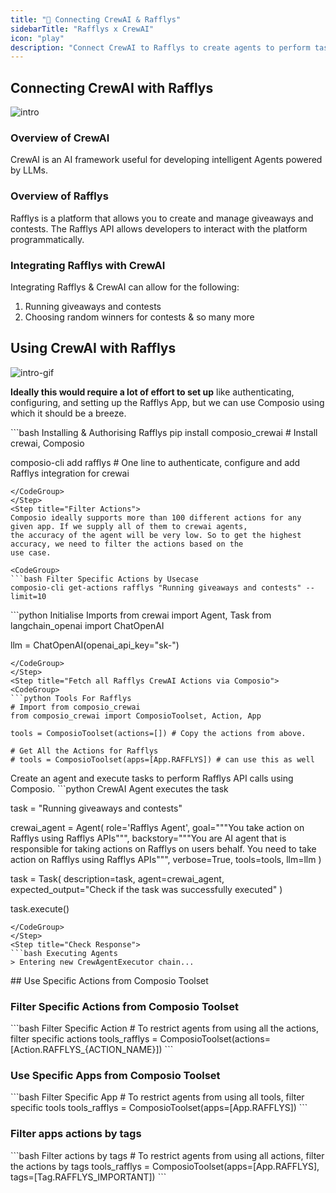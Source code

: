 ```yaml
---
title: "🚀 Connecting CrewAI & Rafflys"
sidebarTitle: "Rafflys x CrewAI"
icon: "play"
description: "Connect CrewAI to Rafflys to create agents to perform tasks using natural language"
---
```


## Connecting CrewAI with Rafflys
![intro](/media/intro.jpg)

### Overview of CrewAI

CrewAI is an AI framework useful for developing intelligent Agents powered by LLMs.

### Overview of Rafflys

Rafflys is a platform that allows you to create and manage giveaways and contests. The Rafflys API allows developers to interact with the platform programmatically.

### Integrating Rafflys with CrewAI

Integrating Rafflys & CrewAI can allow for the following:

1. Running giveaways and contests
2. Choosing random winners for contests
& so many more

## Using CrewAI with Rafflys
![intro-gif](/media/intro.gif)
<Steps>
<Step title="Setting Up the Environment">

**Ideally this would require a lot of effort to set up** like authenticating, configuring, and setting up the Rafflys App, but we can use Composio using which it should be a breeze.

<CodeGroup>
```bash Installing & Authorising Rafflys
pip install composio_crewai # Install crewai, Composio 

composio-cli add rafflys # One line to authenticate, configure and add Rafflys integration for crewai
```
</CodeGroup>
</Step>
<Step title="Filter Actions">
Composio ideally supports more than 100 different actions for any given app. If we supply all of them to crewai agents, 
the accuracy of the agent will be very low. So to get the highest accuracy, we need to filter the actions based on the 
use case.

<CodeGroup>
```bash Filter Specific Actions by Usecase
composio-cli get-actions rafflys "Running giveaways and contests" --limit=10
```
</CodeGroup>

</Step>
<Step title="Import Base Packages">

<CodeGroup>
```python Initialise Imports
from crewai import Agent, Task
from langchain_openai import ChatOpenAI

llm = ChatOpenAI(openai_api_key="sk-<OPENAI KEY>")
```
</CodeGroup>
</Step>
<Step title="Fetch all Rafflys CrewAI Actions via Composio">
<CodeGroup>
```python Tools For Rafflys
# Import from composio_crewai
from composio_crewai import ComposioToolset, Action, App

tools = ComposioToolset(actions=[]) # Copy the actions from above. 

# Get All the Actions for Rafflys
# tools = ComposioToolset(apps=[App.RAFFLYS]) # can use this as well
```
</CodeGroup>
</Step>
<Step title="Execute the Agent">
Create an agent and execute tasks to perform Rafflys API calls using Composio. 
<CodeGroup>
```python CrewAI Agent executes the task

task = "Running giveaways and contests"

crewai_agent = Agent(
    role='Rafflys Agent',
    goal="""You take action on Rafflys using Rafflys APIs""",
    backstory="""You are AI agent that is responsible for taking actions on Rafflys on users behalf. You need to take action on Rafflys using Rafflys APIs""",
    verbose=True,
    tools=tools,
    llm=llm
)

task = Task(
    description=task,
    agent=crewai_agent,
    expected_output="Check if the task was successfully executed"
)

task.execute()
```
</CodeGroup>
</Step>
<Step title="Check Response">
```bash Executing Agents
> Entering new CrewAgentExecutor chain...
```
</Step>
</Steps>
## Use Specific Actions from Composio Toolset

### Filter Specific Actions from Composio Toolset

<CodeGroup>
```bash Filter Specific Action
# To restrict agents from using all the actions, filter specific actions
tools_rafflys = ComposioToolset(actions=[Action.RAFFLYS_{ACTION_NAME}])
```
</CodeGroup>

### Use Specific Apps from Composio Toolset
<CodeGroup>
```bash Filter Specific App
# To restrict agents from using all tools, filter specific tools
tools_rafflys = ComposioToolset(apps=[App.RAFFLYS])
```
</CodeGroup>

### Filter apps actions by tags 
<CodeGroup>
```bash Filter actions by tags
# To restrict agents from using all actions, filter the actions by tags
tools_rafflys = ComposioToolset(apps=[App.RAFFLYS], tags=[Tag.RAFFLYS_IMPORTANT])
```
</CodeGroup>